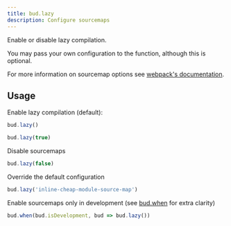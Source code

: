 ```yaml
---
title: bud.lazy
description: Configure sourcemaps
---
```


Enable or disable lazy compilation.

You may pass your own configuration to the function, although this is optional.

For more information on sourcemap options see [webpack's documentation](https://webpack.ts.org/configuration/experiments/).

## Usage

Enable lazy compilation (default):

```ts title=bud.config.ts
bud.lazy()
```

```ts title=bud.config.ts
bud.lazy(true)
```

Disable sourcemaps

```ts title=bud.config.ts
bud.lazy(false)
```

Override the default configuration

```ts title=bud.config.ts
bud.lazy('inline-cheap-module-source-map')
```

Enable sourcemaps only in development (see [bud.when](bud.when) for extra clarity)

```ts title=bud.config.ts
bud.when(bud.isDevelopment, bud => bud.lazy())
```
